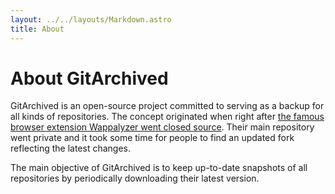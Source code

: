 ```yaml
---
layout: ../../layouts/Markdown.astro
title: About
---
```


# About GitArchived
GitArchived is an open-source project committed to serving as a backup for all kinds of repositories. The concept originated when right after [the famous browser extension Wappalyzer went closed source](https://news.ycombinator.com/item?id=37236746). Their main repository went private and it took some time for people to find an updated fork reflecting the latest changes.

The main objective of GitArchived is to keep up-to-date snapshots of all repositories by periodically downloading their latest version.
